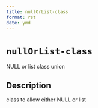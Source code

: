 ```yaml
--- 
title: nullOrList-class 
format: rst 
date: ymd 
--- 
```

# `nullOrList-class`

NULL or list class union


## Description

class to allow either NULL or list


